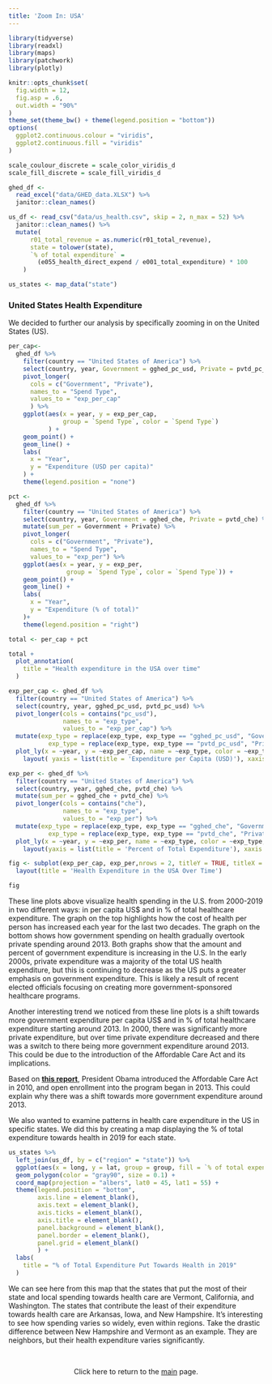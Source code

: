 ```yaml
---
title: 'Zoom In: USA'
---
```


```r
library(tidyverse)
library(readxl)
library(maps)
library(patchwork)
library(plotly)

knitr::opts_chunk$set(
  fig.width = 12,
  fig.asp = .6,
  out.width = "90%"
)
theme_set(theme_bw() + theme(legend.position = "bottom"))
options(
  ggplot2.continuous.colour = "viridis",
  ggplot2.continuous.fill = "viridis"
)

scale_coulour_discrete = scale_color_viridis_d
scale_fill_discrete = scale_fill_viridis_d
```

```r
ghed_df <- 
  read_excel("data/GHED_data.XLSX") %>% 
  janitor::clean_names()

us_df <- read_csv("data/us_health.csv", skip = 2, n_max = 52) %>% 
  janitor::clean_names() %>% 
  mutate(
      r01_total_revenue = as.numeric(r01_total_revenue),
      state = tolower(state),
      `% of total expenditure` = 
        (e055_health_direct_expend / e001_total_expenditure) * 100
    )

us_states <- map_data("state")
```

### United States Health Expenditure

We decided to further our analysis by specifically zooming in on the United States (US).

```r
per_cap<- 
  ghed_df %>%
    filter(country == "United States of America") %>%
    select(country, year, Government = gghed_pc_usd, Private = pvtd_pc_usd) %>%
    pivot_longer(
      cols = c("Government", "Private"),
      names_to = "Spend Type", 
      values_to = "exp_per_cap"
      ) %>%
    ggplot(aes(x = year, y = exp_per_cap, 
               group = `Spend Type`, color = `Spend Type`)
           ) + 
    geom_point() +
    geom_line() +
    labs(
      x = "Year",
      y = "Expenditure (USD per capita)"
    ) +
    theme(legend.position = "none")

pct <- 
  ghed_df %>%
    filter(country == "United States of America") %>%
    select(country, year, Government = gghed_che, Private = pvtd_che) %>%
    mutate(sum_per = Government + Private) %>%
    pivot_longer(
      cols = c("Government", "Private"),
      names_to = "Spend Type", 
      values_to = "exp_per") %>%
    ggplot(aes(x = year, y = exp_per, 
                group = `Spend Type`, color = `Spend Type`)) + 
    geom_point() +
    geom_line() +
    labs(
      x = "Year",
      y = "Expenditure (% of total)"
    )+
    theme(legend.position = "right")

total <- per_cap + pct

total + 
  plot_annotation(
    title = "Health expenditure in the USA over time"
  )
```


```r
exp_per_cap <- ghed_df %>%
  filter(country == "United States of America") %>%
  select(country, year, gghed_pc_usd, pvtd_pc_usd) %>%
  pivot_longer(cols = contains("pc_usd"),
               names_to = "exp_type", 
               values_to = "exp_per_cap") %>%
  mutate(exp_type = replace(exp_type, exp_type == "gghed_pc_usd", "Government Expenditure per Capita (USD)"),
           exp_type = replace(exp_type, exp_type == "pvtd_pc_usd", "Private Expenditure per Capita (USD)")) %>%
  plot_ly(x = ~year, y = ~exp_per_cap, name = ~exp_type, color = ~exp_type, colors = "viridis", type = 'scatter', mode = 'lines+markers', showlegend = F) %>%
    layout( yaxis = list(title = 'Expenditure per Capita (USD)'), xaxis = list(title = "Year"))

exp_per <- ghed_df %>%
  filter(country == "United States of America") %>%
  select(country, year, gghed_che, pvtd_che) %>%
  mutate(sum_per = gghed_che + pvtd_che) %>%
  pivot_longer(cols = contains("che"),
               names_to = "exp_type",
               values_to = "exp_per") %>%
  mutate(exp_type = replace(exp_type, exp_type == "gghed_che", "Government Expenditure"),
           exp_type = replace(exp_type, exp_type == "pvtd_che", "Private Expenditure")) %>%
  plot_ly(x = ~year, y = ~exp_per, name = ~exp_type, color = ~exp_type, colors = "viridis", type = 'scatter', mode = 'lines+markers') %>%
    layout(yaxis = list(title = 'Percent of Total Expenditure'), xaxis = list(title = "Year"))

fig <- subplot(exp_per_cap, exp_per,nrows = 2, titleY = TRUE, titleX = TRUE, shareY = FALSE) %>% 
  layout(title = 'Health Expenditure in the USA Over Time')

fig
```

These line plots above visualize health spending in the U.S. from 2000-2019 in two different ways: in per capita US$ and in % of total healthcare expenditure. The graph on the top highlights how the cost of health per person has increased each year for the last two decades. The graph on the bottom shows how government spending on health gradually overtook private spending around 2013. Both graphs show that the amount and percent of government expenditure is increasing in the U.S. In the early 2000s, private expenditure was a majority of the total US health expenditure, but this is continuing to decrease as the US puts a greater emphasis on government expenditure. This is likely a result of recent elected officials focusing on creating more government-sponsored healthcare programs. 

Another interesting trend we noticed from these line plots is a shift towards more government expenditure per capita US$ and in % of total healthcare expenditure starting around 2013. In 2000, there was significantly more private expenditure, but over time private expenditure decreased and there was a switch to there being more government expenditure around 2013. This could be due to the introduction of the Affordable Care Act and its implications. 

Based on **[this report](https://www.ncbi.nlm.nih.gov/books/NBK241401/)**, President Obama introduced the Affordable Care Act in 2010, and open enrollment into the program began in 2013. This could explain why there was a shift towards more government expenditure around 2013.
  
We also wanted to examine patterns in health care expenditure in the US in specific states. We did this by creating a map displaying the % of total expenditure towards health in 2019 for each state.

```r
us_states %>% 
  left_join(us_df, by = c("region" = "state")) %>% 
  ggplot(aes(x = long, y = lat, group = group, fill = `% of total expenditure`)) +
  geom_polygon(color = "gray90", size = 0.1) +
  coord_map(projection = "albers", lat0 = 45, lat1 = 55) +
  theme(legend.position = "bottom",
        axis.line = element_blank(),
        axis.text = element_blank(),
        axis.ticks = element_blank(),
        axis.title = element_blank(),
        panel.background = element_blank(),
        panel.border = element_blank(),
        panel.grid = element_blank()
        ) +
  labs(
    title = "% of Total Expenditure Put Towards Health in 2019"
  )
```

We can see here from this map that the states that put the most of their state and local spending towards health care are Vermont, California, and Washington. The states that contribute the least of their expenditure towards health care are Arkansas, Iowa, and New Hampshire. It’s interesting to see how spending varies so widely, even within regions. Take the drastic difference between New Hampshire and Vermont as an example. They are neighbors, but their health expenditure varies significantly.

<br>
<center>

Click here to return to the [main](index.html) page.